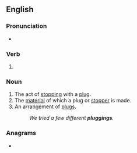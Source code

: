 ==English==

===Pronunciation===
* {{IPA|/ˈplʌɡɪŋ/|lang=en}}

===Verb===
{{head|en|present participle}}

# {{present participle of|plug|lang=en|nocat=1}}

===Noun===
{{en-noun}}

# The act of [[stop]]ping with a [[plug]].
# The [[material]] of which a plug or [[stopper]] is made.
# An arrangement of [[plug]]s.
#: ''We tried a few different '''pluggings'''.''

{{Webster 1913}}

===Anagrams===
* {{anagrams|en|a=gggilnpu|puggling}}